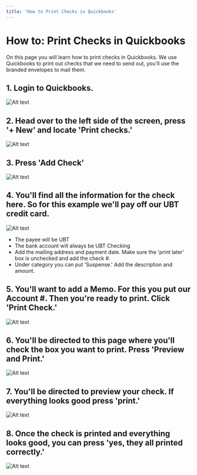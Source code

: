 ```yaml
---
title: 'How to Print Checks in Quickbooks'
---
```


# How to: Print Checks in Quickbooks

On this page you will learn how to print checks in Quickbooks. We use Quickbooks to print out checks that we need to send out, you'll use the branded envelopes to mail them. 

## 1. Login to Quickbooks.

![Alt text](/img/Quickbooks1.png 'title')

## 2. Head over to the left side of the screen, press '+ New' and locate 'Print checks.'

![Alt text](/img/Quickbooks2.png 'title')

## 3. Press 'Add Check'

![Alt text](/img/Quickbooks3.png 'title')

## 4. You'll find all the information for the check here. So for this example we'll pay off our UBT credit card.

![Alt text](/img/Quickbooks4.png 'title')

- The payee will be UBT
- The bank account will always be UBT Checking
- Add the mailing address and payment date. Make sure the 'print later' box is unchecked and add the check #.
- Under category you can put 'Suspense.' Add the description and amount.

## 5. You'll want to add a Memo. For this you put our Account #. Then you're ready to print. Click 'Print Check.'

![Alt text](/img/Quickbooks5.png 'title')

## 6. You'll be directed to this page where you'll check the box you want to print. Press 'Preview and Print.'

![Alt text](/img/Quickbooks6.png 'title')

## 7. You'll be directed to preview your check. If everything looks good press 'print.' 

![Alt text](/img/Quickbooks7.png 'title')

## 8. Once the check is printed and everything looks good, you can press 'yes, they all printed correctly.'

![Alt text](/img/Quickbooks8.png 'title')